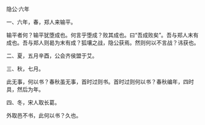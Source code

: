 

隐公·六年

一、六年，春，郑人来输平。

输平者何？输平犹堕成也。何言乎堕成？败其成也。曰“吾成败矣”。吾与郑人末有成也。吾与郑人则曷为末有成？狐壤之战，隐公获焉。然则何以不言战？讳获也。

二、夏，五月辛酉，公会齐侯盟于艾。

三、秋，七月。

此无事，何以书？春秋虽无事，首时过则书。首时过则何以书？春秋编年，四时具，然后为年。

四、冬，宋人取长葛。

外取邑不书，此何以书？久也。

